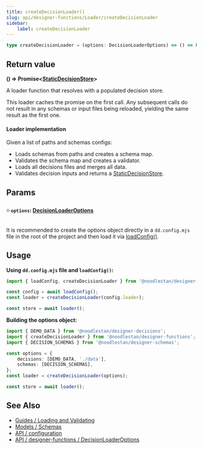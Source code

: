 ```yaml
---
title: createDecisionLoader()
slug: api/designer-functions/Loader/createDecisionLoader
sidebar:
    label: createDecisionLoader
---
```


```ts
type createDecisionLoader = (options: DecisionLoaderOptions) => () => Promise<StaticDecisionStore>;
```

## Return value

**() => Promise&lt;[StaticDecisionStore](/api/designer-functions/Store/Types/StaticDecisionStore)&gt;**

A loader function that resolves with a populated decision store.

This loader caches the promise on the first call. Any subsequent calls do not result in any schemas or input files being reloaded, yielding the same result as the first one.

#### Loader implementation

Given a list of paths and schemas configs:

-   Loads schemas from paths and creates a schema map.
-   Validates the schema map and creates a validator.
-   Loads all decisions files and merges all data.
-   Validates decision inputs and returns a [StaticDecisionStore](/api/designer-functions/Store/Types/StaticDecisionStore).

## Params

#### ༶ `options`: [DecisionLoaderOptions](/api/designer-functions/Loader/Types/DecisionLoaderOptions)

It is recommended to create the options object directly in a `dd.config.mjs` file in the root of the project and then load it via [loadConfig()](/api/designer-functions/config/loadConfig).

## Usage

**Using `dd.config.mjs` file and `loadConfig()`:**

```ts
import { loadConfig, createDecisionLoader } from '@noodlestan/designer-functions';

const config = await loadConfig();
const loader = createDecisionLoader(config.loader);

const store = await loader();
```

**Building the options object:**

```ts
import { DEMO_DATA } from '@noodlestan/designer-decisions';
import { createDecisionLoader } from '@noodlestan/designer-functions';
import { DECISION_SCHEMAS } from '@noodlestan/designer-schemas';

const options = {
    decisions: [DEMO_DATA, './data'],
    schemas: [DECISION_SCHEMAS],
};
const loader = createDecisionLoader(options);

const store = await loader();
```

## See Also

-   [Guides / Loading and Validating](/guides/loading-and-validating-design-decisions/)
-   [Models / Schemas](/models/schemas/)
-   [API / configuration](/api/configuration)
-   [API / designer-functions / DecisionLoaderOptions](/api/designer-functions/Loader/Types/DecisionLoaderOptions)
